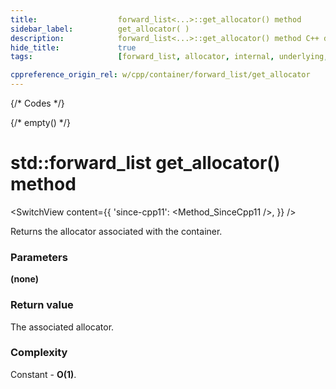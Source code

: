 ```yaml
---
title:					forward_list<...>::get_allocator() method
sidebar_label:			get_allocator( )
description:			forward_list<...>::get_allocator() method C++ documentation
hide_title:				true
tags:					[forward_list, allocator, internal, underlying, method]

cppreference_origin_rel: w/cpp/container/forward_list/get_allocator
---
```



{/* Codes */}

{/* empty() */}

# std::forward_list get_allocator() method

<SwitchView content={{
	'since-cpp11': <Method_SinceCpp11 />,
}} />

Returns the allocator associated with the container.

### Parameters

**(none)**

### Return value

The associated allocator.

### Complexity

Constant - **O(1)**.
